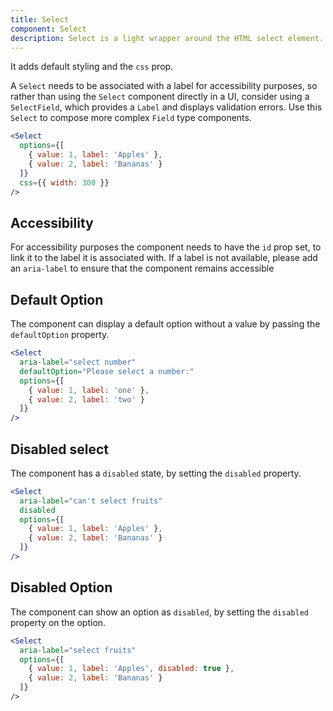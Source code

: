 ```yaml
---
title: Select
component: Select
description: Select is a light wrapper around the HTML select element.
---
```


It adds default styling and the `css` prop.

A `Select` needs to be associated with a label for accessibility purposes, so rather than using the `Select` component directly in a UI, consider using a `SelectField`, which provides a `Label` and displays validation errors. Use this `Select` to compose more complex `Field` type components.

```jsx preview center
<Select
  options={[
    { value: 1, label: 'Apples' },
    { value: 2, label: 'Bananas' }
  ]}
  css={{ width: 300 }}
/>
```

## Accessibility

For accessibility purposes the component needs to have the `id` prop set, to link it to the label it is associated with. If a label is not available, please add an `aria-label` to ensure that the component remains accessible

## Default Option

The component can display a default option without a value by passing the `defaultOption` property.

```jsx preview center
<Select
  aria-label="select number"
  defaultOption="Please select a number:"
  options={[
    { value: 1, label: 'one' },
    { value: 2, label: 'two' }
  ]}
/>
```

## Disabled select

The component has a `disabled` state, by setting the `disabled` property.

```jsx preview center
<Select
  aria-label="can't select fruits"
  disabled
  options={[
    { value: 1, label: 'Apples' },
    { value: 2, label: 'Bananas' }
  ]}
/>
```

## Disabled Option

The component can show an option as `disabled`, by setting the `disabled` property on the option.

```jsx preview center
<Select
  aria-label="select fruits"
  options={[
    { value: 1, label: 'Apples', disabled: true },
    { value: 2, label: 'Bananas' }
  ]}
/>
```
